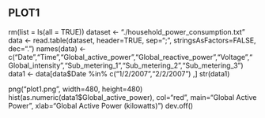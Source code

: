 
## PLOT1

rm(list = ls(all = TRUE))
dataset <- "./household_power_consumption.txt" 
data <- read.table(dataset, header=TRUE, sep=";", stringsAsFactors=FALSE, dec=".") 
names(data) <- c("Date","Time","Global_active_power","Global_reactive_power","Voltage","Global_intensity","Sub_metering_1","Sub_metering_2","Sub_metering_3")
data1 <- data[data$Date %in% c("1/2/2007","2/2/2007") ,] 
str(data1)

png("plot1.png", width=480, height=480) 
hist(as.numeric(data1$Global_active_power), col="red", main="Global Active Power", xlab="Global Active Power (kilowatts)") 
dev.off()  
  




